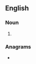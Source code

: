{{also|zepto-meters}}
==English==

===Noun===
{{head|en|noun plural form}}

# {{plural of|zeptometer|lang=en}}

===Anagrams===
* {{anagrams|en|a=eeemoprsttz|zeptometres}}